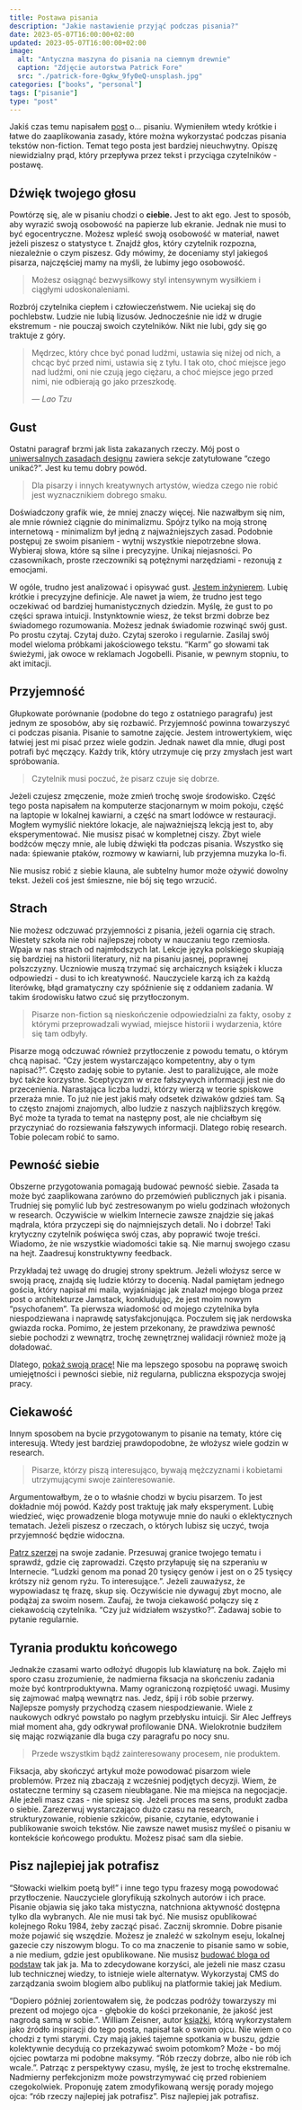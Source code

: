 ```yaml
---
title: Postawa pisania
description: "Jakie nastawienie przyjąć podczas pisania?"
date: 2023-05-07T16:00:00+02:00
updated: 2023-05-07T16:00:00+02:00
image:
  alt: "Antyczna maszyna do pisania na ciemnym drewnie"
  caption: "Zdjęcie autorstwa Patrick Fore"
  src: "./patrick-fore-0gkw_9fy0eQ-unsplash.jpg"
categories: ["books", "personal"]
tags: ["pisanie"]
type: "post"
---
```


Jakiś czas temu napisałem [post](/pl/blog/the-craft-of-writing/) o… pisaniu. Wymieniłem wtedy krótkie i łatwe do zaaplikowania zasady, które można wykorzystać podczas pisania tekstów non-fiction. Temat tego posta jest bardziej nieuchwytny. Opiszę niewidzialny prąd, który przepływa przez tekst i przyciąga czytelników - postawę.

## Dźwięk twojego głosu

Powtórzę się, ale w pisaniu chodzi o **ciebie.** Jest to akt ego. Jest to sposób, aby wyrazić swoją osobowość na papierze lub ekranie. Jednak nie musi to być egocentryczne. Możesz wpleść swoją osobowość w materiał, nawet jeżeli piszesz o statystyce t. Znajdź głos, który czytelnik rozpozna, niezależnie o czym piszesz. Gdy mówimy, że doceniamy styl jakiegoś pisarza, najczęściej mamy na myśli, że lubimy jego osobowość.

> Możesz osiągnąć bezwysiłkowy styl intensywnym wysiłkiem i ciągłymi udoskonaleniami.

Rozbrój czytelnika ciepłem i człowieczeństwem. Nie uciekaj się do pochlebstw. Ludzie nie lubią lizusów. Jednocześnie nie idź w drugie ekstremum - nie pouczaj swoich czytelników. Nikt nie lubi, gdy się go traktuje z góry.

> Mędrzec, który chce być ponad ludźmi, ustawia się niżej od nich, a chcąc być przed nimi, ustawia się z tyłu. I tak oto, choć miejsce jego nad ludźmi, oni nie czują jego ciężaru, a choć miejsce jego przed nimi, nie odbierają go jako przeszkodę.
>
> &mdash; <cite>Lao Tzu</cite>

## Gust

Ostatni paragraf brzmi jak lista zakazanych rzeczy. Mój post o [uniwersalnych zasadach designu](/pl/blog/stylish-design-principles-with-a-nasty-acronym/) zawiera sekcje zatytułowane “czego unikać?”. Jest ku temu dobry powód.

> Dla pisarzy i innych kreatywnych artystów, wiedza czego nie robić jest wyznacznikiem dobrego smaku.

Doświadczony grafik wie, że mniej znaczy więcej. Nie nazwałbym się nim, ale mnie również ciągnie do minimalizmu. Spójrz tylko na moją stronę internetową - minimalizm był jedną z najważniejszych zasad. Podobnie postępuj ze swoim pisaniem - wytnij wszystkie niepotrzebne słowa. Wybieraj słowa, które są silne i precyzyjne. Unikaj niejasności. Po czasownikach, proste rzeczowniki są potężnymi narzędziami - rezonują z emocjami.

W ogóle, trudno jest analizować i opisywać gust. [Jestem inżynierem](/pl/about/). Lubię krótkie i precyzyjne definicje. Ale nawet ja wiem, że trudno jest tego oczekiwać od bardziej humanistycznych dziedzin. Myślę, że gust to po części sprawa intuicji. Instynktownie wiesz, że tekst brzmi dobrze bez świadomego rozumowania. Możesz jednak świadomie rozwinąć swój gust. Po prostu czytaj. Czytaj dużo. Czytaj szeroko i regularnie. Zasilaj swój model wieloma próbkami jakościowego tekstu. “Karm” go słowami tak świeżymi, jak owoce w reklamach Jogobelli. Pisanie, w pewnym stopniu, to akt imitacji.

## Przyjemność

Głupkowate porównanie (podobne do tego z ostatniego paragrafu) jest jednym ze sposobów, aby się rozbawić. Przyjemność powinna towarzyszyć ci podczas pisania. Pisanie to samotne zajęcie. Jestem introwertykiem, więc łatwiej jest mi pisać przez wiele godzin. Jednak nawet dla mnie, długi post potrafi być męczący. Każdy trik, który utrzymuje cię przy zmysłach jest wart spróbowania.

> Czytelnik musi poczuć, że pisarz czuje się dobrze.

Jeżeli czujesz zmęczenie, może zmień trochę swoje środowisko. Część tego posta napisałem na komputerze stacjonarnym w moim pokoju, część na laptopie w lokalnej kawiarni, a część na smart lodówce w restauracji. Mogłem wymyślić niektóre lokacje, ale najważniejszą lekcją jest to, aby eksperymentować. Nie musisz pisać w kompletnej ciszy. Zbyt wiele bodźców męczy mnie, ale lubię dźwięki tła podczas pisania. Wszystko się nada: śpiewanie ptaków, rozmowy w kawiarni, lub przyjemna muzyka lo-fi.

Nie musisz robić z siebie klauna, ale subtelny humor może ożywić dowolny tekst. Jeżeli coś jest śmieszne, nie bój się tego wrzucić.

## Strach

Nie możesz odczuwać przyjemności z pisania, jeżeli ogarnia cię strach. Niestety szkoła nie robi najlepszej roboty w nauczaniu tego rzemiosła. Wpaja w nas strach od najmłodszych lat. Lekcje języka polskiego skupiają się bardziej na historii literatury, niż na pisaniu jasnej, poprawnej polszczyzny. Uczniowie muszą trzymać się archaicznych książek i klucza odpowiedzi - dusi to ich kreatywność. Nauczyciele karzą ich za każdą literówkę, błąd gramatyczny czy spóźnienie się z oddaniem zadania. W takim środowisku łatwo czuć się przytłoczonym.

> Pisarze non-fiction są nieskończenie odpowiedzialni za fakty, osoby z którymi przeprowadzali wywiad, miejsce historii i wydarzenia, które się tam odbyły.

Pisarze mogą odczuwać również przytłoczenie z powodu tematu, o którym chcą napisać. “Czy jestem wystarczająco kompetentny, aby o tym napisać?”. Często zadaję sobie to pytanie. Jest to paraliżujące, ale może być także korzystne. Sceptycyzm w erze fałszywych informacji jest nie do przecenienia. Narastająca liczba ludzi, którzy wierzą w teorie spiskowe przeraża mnie. To już nie jest jakiś mały odsetek dziwaków gdzieś tam. Są to często znajomi znajomych, albo ludzie z naszych najbliższych kręgów. Być może ta tyrada to temat na następny post, ale nie chciałbym się przyczyniać do rozsiewania fałszywych informacji. Dlatego robię research. Tobie polecam robić to samo.

## Pewność siebie

Obszerne przygotowania pomagają budować pewność siebie. Zasada ta może być zaaplikowana zarówno do przemówień publicznych jak i pisania. Trudniej się pomylić lub być zestresowanym po wielu godzinach włożonych w research. Oczywiście w wielkim Internecie zawsze znajdzie się jakaś mądrala, która przyczepi się do najmniejszych detali. No i dobrze! Taki krytyczny czytelnik poświęca swój czas, aby poprawić twoje treści. Wiadomo, że nie wszystkie wiadomości takie są. Nie marnuj swojego czasu na hejt. Zaadresuj konstruktywny feedback.

Przykładaj też uwagę do drugiej strony spektrum. Jeżeli włożysz serce w swoją pracę, znajdą się ludzie którzy to docenią. Nadal pamiętam jednego gościa, który napisał mi maila, wyjaśniając jak znalazł mojego bloga przez post o architekturze Jamstack, konkludując, że jest moim nowym “psychofanem”. Ta pierwsza wiadomość od mojego czytelnika była niespodziewana i naprawdę satysfakcjonująca. Poczułem się jak nerdowska gwiazda rocka. Pomimo, że jestem przekonany, że prawdziwa pewność siebie pochodzi z wewnątrz, trochę zewnętrznej walidacji również może ją doładować.

Dlatego, [pokaż swoją pracę!](https://lubimyczytac.pl/ksiazka/290850/show-your-work-10-ways-to-share-your-creativity-and-get-discovered) Nie ma lepszego sposobu na poprawę swoich umiejętności i pewności siebie, niż regularna, publiczna ekspozycja swojej pracy.

## Ciekawość

Innym sposobem na bycie przygotowanym to pisanie na tematy, które cię interesują. Wtedy jest bardziej prawdopodobne, że włożysz wiele godzin w research.

> Pisarze, którzy piszą interesująco, bywają mężczyznami i kobietami utrzymującymi swoje zainteresowanie.

Argumentowałbym, że o to właśnie chodzi w byciu pisarzem. To jest dokładnie mój powód. Każdy post traktuję jak mały eksperyment. Lubię wiedzieć, więc prowadzenie bloga motywuje mnie do nauki o eklektycznych tematach. Jeżeli piszesz o rzeczach, o których lubisz się uczyć, twoja przyjemność będzie widoczna.

[Patrz szerzej](https://www.youtube.com/watch?v=X-Sdue3NdFM) na swoje zadanie. Przesuwaj granice twojego tematu i sprawdź, gdzie cię zaprowadzi. Często przyłapuję się na szperaniu w Internecie. “Ludzki genom ma ponad 20 tysięcy genów i jest on o 25 tysięcy krótszy niż genom ryżu. To interesujące.”. Jeżeli zauważysz, że wypowiadasz tę frazę, skup się. Oczywiście nie dywaguj zbyt mocno, ale podążaj za swoim nosem. Zaufaj, że twoja ciekawość połączy się z ciekawością czytelnika. “Czy już widziałem wszystko?”. Zadawaj sobie to pytanie regularnie.

## Tyrania produktu końcowego

Jednakże czasami warto odłożyć długopis lub klawiaturę na bok. Zajęło mi sporo czasu zrozumienie, że nadmierna fiksacja na skończeniu zadania może być kontrproduktywna. Mamy ograniczoną rozpiętość uwagi. Musimy się zajmować małpą wewnątrz nas. Jedz, śpij i rób sobie przerwy. Najlepsze pomysły przychodzą czasem niespodziewanie. Wiele z naukowych odkryć powstało po nagłym przebłysku intuicji. Sir Alec Jeffreys miał moment aha, gdy odkrywał profilowanie DNA. Wielokrotnie budziłem się mając rozwiązanie dla buga czy paragrafu po nocy snu.

> Przede wszystkim bądź zainteresowany procesem, nie produktem.

Fiksacja, aby skończyć artykuł może powodować pisarzom wiele problemów. Przez nią zbaczają z wcześniej podjętych decyzji. Wiem, że ostateczne terminy są czasem nieubłagane. Nie ma miejsca na negocjacje. Ale jeżeli masz czas - nie spiesz się. Jeżeli proces ma sens, produkt zadba o siebie. Zarezerwuj wystarczająco dużo czasu na research, strukturyzowanie, robienie szkiców, pisanie, czytanie, edytowanie i publikowanie swoich tekstów. Nie zawsze nawet musisz myśleć o pisaniu w kontekście końcowego produktu. Możesz pisać sam dla siebie.

## Pisz najlepiej jak potrafisz

“Słowacki wielkim poetą był!” i inne tego typu frazesy mogą powodować przytłoczenie. Nauczyciele gloryfikują szkolnych autorów i ich prace. Pisanie objawia się jako taka mistyczna, natchniona aktywność dostępna tylko dla wybranych. Ale nie musi tak być. Nie musisz opublikować kolejnego Roku 1984, żeby zacząć pisać. Zacznij skromnie. Dobre pisanie może pojawić się wszędzie. Możesz je znaleźć w szkolnym eseju, lokalnej gazecie czy niszowym blogu. To co ma znaczenie to pisanie samo w sobie, a nie medium, gdzie jest opublikowane. Nie musisz [budować bloga od podstaw](/pl/portfolio/gorzelinski/) tak jak ja. Ma to zdecydowane korzyści, ale jeżeli nie masz czasu lub technicznej wiedzy, to istnieje wiele alternatyw. Wykorzystaj CMS do zarządzania swoim blogiem albo publikuj na platformie takiej jak Medium.

“Dopiero później zorientowałem się, że podczas podróży towarzyszy mi prezent od mojego ojca - głębokie do kości przekonanie, że jakość jest nagrodą samą w sobie.”. William Zeisner, autor [książki](https://lubimyczytac.pl/ksiazka/4266074/on-writing-well-the-classic-guide-to-writing-nonfiction), którą wykorzystałem jako źródło inspiracji do tego posta, napisał tak o swoim ojcu. Nie wiem o co chodzi z tymi starymi. Czy mają jakieś tajemne spotkania w buszu, gdzie kolektywnie decydują co przekazywać swoim potomkom? Może - bo mój ojciec powtarza mi podobne maksymy. “Rób rzeczy dobrze, albo nie rób ich wcale.”. Patrząc z perspektywy czasu, myślę, że jest to trochę ekstremalne. Nadmierny perfekcjonizm może powstrzymywać cię przed robieniem czegokolwiek. Proponuję zatem zmodyfikowaną wersję porady mojego ojca: “rób rzeczy najlepiej jak potrafisz”. Pisz najlepiej jak potrafisz.

